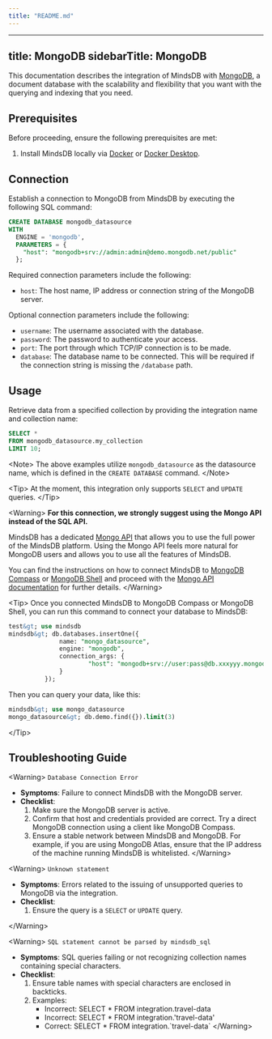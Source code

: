 ```yaml
---
title: "README.md"
---
```


---
title: MongoDB
sidebarTitle: MongoDB
---

This documentation describes the integration of MindsDB with [MongoDB](https://www.mongodb.com/company/what-is-mongodb), a document database with the scalability and flexibility that you want with the querying and indexing that you need.

## Prerequisites

Before proceeding, ensure the following prerequisites are met:

1. Install MindsDB locally via [Docker](/setup/self-hosted/docker) or [Docker Desktop](/setup/self-hosted/docker-desktop).

## Connection

Establish a connection to MongoDB from MindsDB by executing the following SQL command:

```sql
CREATE DATABASE mongodb_datasource
WITH
  ENGINE = 'mongodb',
  PARAMETERS = {
    "host": "mongodb+srv://admin:admin@demo.mongodb.net/public"
  };
```

Required connection parameters include the following:

* `host`: The host name, IP address or connection string of the MongoDB server.

Optional connection parameters include the following:

* `username`: The username associated with the database.
* `password`: The password to authenticate your access.
* `port`: The port through which TCP/IP connection is to be made.
* `database`: The database name to be connected. This will be required if the connection string is missing the `/database` path.

## Usage

Retrieve data from a specified collection by providing the integration name and collection name:

```sql
SELECT *
FROM mongodb_datasource.my_collection
LIMIT 10;
```

&lt;Note&gt;
The above examples utilize `mongodb_datasource` as the datasource name, which is defined in the `CREATE DATABASE` command.
&lt;/Note&gt;

&lt;Tip&gt;
At the moment, this integration only supports `SELECT` and `UPDATE` queries.
&lt;/Tip&gt;

&lt;Warning&gt;
**For this connection, we strongly suggest using the Mongo API instead of the SQL API.**

MindsDB has a dedicated [Mongo API](/sdks/mongo/mindsdb-mongo-ql-overview) that allows you to use the full power of the MindsDB platform.
Using the Mongo API feels more natural for MongoDB users and allows you to use all the features of MindsDB.

You can find the instructions on how to connect MindsDB to [MongoDB Compass](/connect/mongo-compass) or [MongoDB Shell](/connect/mongo-shell) and proceed with the [Mongo API documentation](/sdks/mongo/mindsdb-mongo-ql-overview) for further details.
&lt;/Warning&gt;

&lt;Tip&gt;
Once you connected MindsDB to MongoDB Compass or MongoDB Shell, you can run this command to connect your database to MindsDB:

```sql
test&gt; use mindsdb
mindsdb&gt; db.databases.insertOne({
              name: "mongo_datasource",
              engine: "mongodb",
              connection_args: {
                      "host": "mongodb+srv://user:pass@db.xxxyyy.mongodb.net/"
              }
          });
```

Then you can query your data, like this:

```sql
mindsdb&gt; use mongo_datasource
mongo_datasource&gt; db.demo.find({}).limit(3)
```
&lt;/Tip&gt;

## Troubleshooting Guide

&lt;Warning&gt;
`Database Connection Error`

* **Symptoms**: Failure to connect MindsDB with the MongoDB server.
* **Checklist**:
    1. Make sure the MongoDB server is active.
    2. Confirm that host and credentials provided are correct. Try a direct MongoDB connection using a client like MongoDB Compass.
    3. Ensure a stable network between MindsDB and MongoDB. For example, if you are using MongoDB Atlas, ensure that the IP address of the machine running MindsDB is whitelisted.
&lt;/Warning&gt;

&lt;Warning&gt;
`Unknown statement`

* **Symptoms**: Errors related to the issuing of unsupported queries to MongoDB via the integration.
* **Checklist**:
    1. Ensure the query is a `SELECT` or `UPDATE` query.

&lt;/Warning&gt;

&lt;Warning&gt;
`SQL statement cannot be parsed by mindsdb_sql`

* **Symptoms**: SQL queries failing or not recognizing collection names containing special characters.
* **Checklist**:
    1. Ensure table names with special characters are enclosed in backticks.
    2. Examples:
        * Incorrect: SELECT * FROM integration.travel-data
        * Incorrect: SELECT * FROM integration.'travel-data'
        * Correct: SELECT * FROM integration.\`travel-data\`
&lt;/Warning&gt;